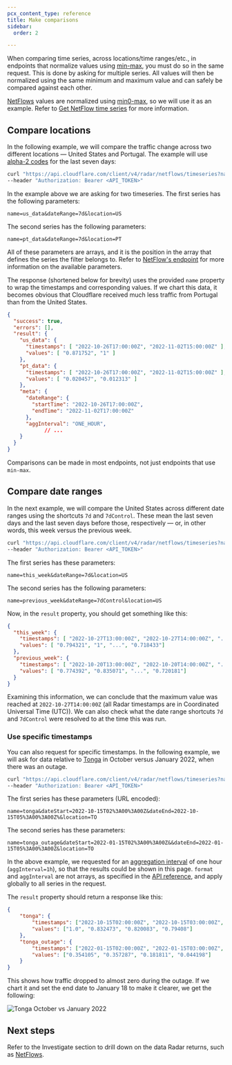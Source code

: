 ```yaml
---
pcx_content_type: reference
title: Make comparisons
sidebar:
  order: 2

---
```


When comparing time series, across locations/time ranges/etc., in endpoints that normalize values using [min-max](/radar/concepts/normalization), you must do so in the same request. This is done by asking for multiple series. All values will then be normalized using the same minimum and maximum value and can safely be compared against each other.

[NetFlows](/radar/investigate/netflows) values are normalized using [min0-max](/radar/concepts/normalization), so we will use it as an example. Refer to [Get NetFlow time series](/api/resources/radar/subresources/netflows/methods/timeseries/) for more information.

## Compare locations

In the following example, we will compare the traffic change across two different locations — United States and Portugal. The example will use [alpha-2 codes](https://en.wikipedia.org/wiki/ISO_3166-1_alpha-2#Officially_assigned_code_elements) for the last seven days:

```bash
curl "https://api.cloudflare.com/client/v4/radar/netflows/timeseries?name=us_data&dateRange=7d&location=US&name=pt_data&dateRange=7d&location=PT&format=json" \
--header "Authorization: Bearer <API_TOKEN>"
```

In the example above we are asking for two timeseries. The first series has the following parameters:

`name=us_data&dateRange=7d&location=US`

The second series has the following parameters:

`name=pt_data&dateRange=7d&location=PT`

All of these parameters are arrays, and it is the position in the array that defines the series the filter belongs to. Refer to [NetFlow's endpoint](/api/resources/radar/subresources/netflows/methods/timeseries/) for more information on the available parameters.

The response (shortened below for brevity) uses the provided `name` property to wrap the timestamps and corresponding values. If we chart this data, it becomes obvious that Cloudflare received much less traffic from Portugal than from the United States.

```json
{
  "success": true,
  "errors": [],
  "result": {
    "us_data": {
      "timestamps": [ "2022-10-26T17:00:00Z", "2022-11-02T15:00:00Z" ],
      "values": [ "0.871752", "1" ]
    },
    "pt_data": {
      "timestamps": [ "2022-10-26T17:00:00Z", "2022-11-02T15:00:00Z" ],
      "values": [ "0.020457", "0.012313" ]
    },
    "meta": {
      "dateRange": {
        "startTime": "2022-10-26T17:00:00Z",
        "endTime": "2022-11-02T17:00:00Z"
      },
      "aggInterval": "ONE_HOUR",
			// ...
    }
  }
}
```

Comparisons can be made in most endpoints, not just endpoints that use `min-max`.

## Compare date ranges

In the next example, we will compare the United States across different date ranges using the shortcuts `7d` and `7dControl`. These mean the last seven days and the last seven days before those, respectively — or, in other words, this week versus the previous week.

```bash
curl "https://api.cloudflare.com/client/v4/radar/netflows/timeseries?name=this_week&dateRange=7d&location=US&name=previous_week&dateRange=7dControl&location=US&format=json" \
--header "Authorization: Bearer <API_TOKEN>"
```

The first series has these parameters:

`name=this_week&dateRange=7d&location=US`

The second series has the following parameters:

`name=previous_week&dateRange=7dControl&location=US`

Now, in the `result` property, you should get something like this:

```json
{
  "this_week": {
    "timestamps": [ "2022-10-27T13:00:00Z", "2022-10-27T14:00:00Z", "...", "2022-11-03T12:00:00Z" ],
    "values": [ "0.794321", "1", "...", "0.718433"]
  },
  "previous_week": {
    "timestamps": [ "2022-10-20T13:00:00Z", "2022-10-20T14:00:00Z", "...", "2022-10-27T12:00:00Z" ],
    "values": [ "0.774392", "0.835071", "...", "0.720181"]
  }
}
```

Examining this information, we can conclude that the maximum value was reached at `2022-10-27T14:00:00Z` (all Radar timestamps are in Coordinated Universal Time (UTC)). We can also check what the date range shortcuts `7d` and `7dControl` were resolved to at the time this was run.

### Use specific timestamps

You can also request for specific timestamps. In the following example, we will ask for data relative to [Tonga](https://blog.cloudflare.com/tonga-internet-outage/) in October versus January 2022, when there was an outage.

```bash
curl "https://api.cloudflare.com/client/v4/radar/netflows/timeseries?name=tonga&dateStart=2022-10-15T02%3A00%3A00Z&dateEnd=2022-10-15T05%3A00%3A00Z&location=TO&name=tonga_outage&dateStart=2022-01-15T02%3A00%3A00Z&dateEnd=2022-01-15T05%3A00%3A00Z&location=TO&format=json&aggInterval=1h" \
--header "Authorization: Bearer <API_TOKEN>"
```

The first series has these parameters (URL encoded):

`name=tonga&dateStart=2022-10-15T02%3A00%3A00Z&dateEnd=2022-10-15T05%3A00%3A00Z%&location=TO`

The second series has these parameters:

`name=tonga_outage&dateStart=2022-01-15T02%3A00%3A00Z&&dateEnd=2022-01-15T05%3A00%3A00Z&location=TO`

In the above example, we requested for an [aggregation interval](/radar/concepts/aggregation-intervals) of one hour (`aggInterval=1h`), so that the results could be shown in this page. `format` and `aggInterval` are not arrays, as specified in the [API reference](/api/resources/radar/subresources/netflows/methods/timeseries/), and apply globally to all series in the request.

The `result` property should return a response like this:

```json
{
	"tonga": {
		"timestamps": ["2022-10-15T02:00:00Z", "2022-10-15T03:00:00Z", "2022-10-15T04:00:00Z", "2022-10-15T05:00:00Z"],
		"values": ["1.0", "0.832473", "0.820083", "0.79408"]
	},
	"tonga_outage": {
		"timestamps": ["2022-01-15T02:00:00Z", "2022-01-15T03:00:00Z", "2022-01-15T04:00:00Z", "2022-01-15T05:00:00Z"],
		"values": ["0.354105", "0.357287", "0.181811", "0.044198"]
	}
}
```

This shows how traffic dropped to almost zero during the outage. If we chart it and set the end date to January 18 to make it clearer, we get the following:

![Tonga October vs January 2022](~/assets/images/radar/tonga_outage.png)

## Next steps

Refer to the Investigate section to drill down on the data Radar returns, such as [NetFlows](/radar/investigate/netflows).

